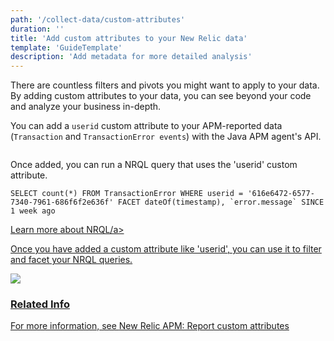 ```yaml
---
path: '/collect-data/custom-attributes'
duration: ''
title: 'Add custom attributes to your New Relic data'
template: 'GuideTemplate'
description: 'Add metadata for more detailed analysis'
---
```


<Intro>

There are countless filters and pivots you might want to apply to your data. By adding custom attributes to your data, you can see beyond your code and analyze your business in-depth.

You can add a `userid` custom attribute to your APM-reported data (`Transaction` and `TransactionError events`) with the Java APM agent's API.

```NewRelic.addCustomParameter("userid", userId);

```

Once added, you can run a NRQL query that uses the 'userid' custom attribute.

```-- Get a count of errors experienced by a single filtered userid faceted by date and error message
SELECT count(*) FROM TransactionError WHERE userid = '616e6472-6577-7340-7961-686f6f2e636f' FACET dateOf(timestamp), `error.message` SINCE 1 week ago
```

<a href="https://developer.newrelic.com/technology/nrql">Learn more about NRQL/a>

Once you have added a custom attribute like 'userid', you can use it to filter and facet your NRQL queries.

<img src="https://developer.newrelic.com/content/dam/component-assets/developer/d09-screencap/UC2-sec1-query.png" />

</Intro>

### Related Info

For more information, see [New Relic APM: Report custom attributes](https://docs.newrelic.com/docs/insights/insights-data-sources/custom-data/add-custom-attributes-new-relic-apm-data)
